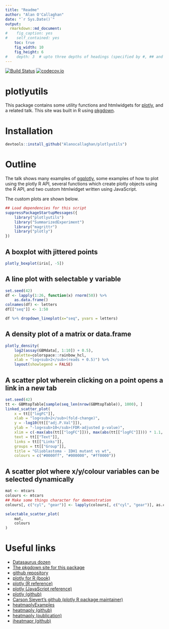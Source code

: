 ```yaml
---
title: "Readme"
author: "Alan O'Callaghan"
date: "`r Sys.Date()`"
output:
  rmarkdown::md_document:
#    fig_caption: yes
#    self_contained: yes
    toc: true
    fig_width: 10
    fig_height: 6
#    depth: 3  # upto three depths of headings (specified by #, ## and ###)  
---
```

[![Build Status](https://travis-ci.org/Alanocallaghan/plotlyutils.png?branch=master)](https://travis-ci.org/Alanocallaghan/plotlyutils)
[![codecov.io](https://codecov.io/github/Alanocallaghan/plotlyutils/coverage.svg?branch=master)](https://codecov.io/github/Alanocallaghan/plotlyutils?branch=master)

plotlyutils
============

This package contains some utility functions and htmlwidgets for 
[plotly](https://plot.ly/), and a related talk. This site was built in R using 
[pkgdown](https://github.com/r-lib/pkgdown).

Installation
============
```r
devtools::install_github("Alanocallaghan/plotlyutils")
```



Outline
=======

The talk shows many examples of 
[ggplotly](https://www.rdocumentation.org/packages/plotly/versions/4.7.1/topics/ggplotly), 
some examples of how to plot using the plotly R API, 
several functions which create plotly objects using the R API, and
two custom htmlwidget written using JavaScript.

The custom plots are shown below.

```r
## Load dependencies for this script
suppressPackageStartupMessages({
    library("plotlyutils")
    library("SummarizedExperiment")
    library("magrittr")
    library("plotly")
})
```

## A boxplot with jittered points
```r
plotly_boxplot(iris[, -5])
```

## A line plot with selectable y variable
```r
set.seed(42)
df <- lapply(1:26, function(x) rnorm(50)) %>% 
    as.data.frame()
colnames(df) <- letters
df[["seq"]] <- 1:50

df %>% dropdown_lineplot(x="seq", yvars = letters)
```


## A density plot of a matrix or data.frame
```r

plotly_density(
    log2(assay(GBMdata[, 1:10]) + 0.5), 
    palette=colorspace::rainbow_hcl,
    xlab = "log<sub>2</sub>(reads + 0.5)") %>% 
    layout(showlegend = FALSE)

```

## A scatter plot wherein clicking on a point opens a link in a new tab
```r
set.seed(42)
tt <- GBMtopTable[sample(seq_len(nrow(GBMtopTable)), 1000), ]
linked_scatter_plot(
    x = tt[["logFC"]],
    xlab = "log<sub>2</sub>(fold-change)",
    y = -log10(tt[["adj.P.Val"]]),
    ylab = "-log<sub>10</sub>(FDR-adjusted p-value)",
    xlim = c(-max(abs(tt[["logFC"]])), max(abs(tt[["logFC"]]))) * 1.1,
    text = tt[["Text"]],
    links = tt[["Links"]],
    groups = tt[["Group"]],
    title = "Glioblastoma - IDH1 mutant vs wt",
    colours = c("#0000ff", "#000000", "#ff0000"))
```

## A scatter plot where x/y/colour variables can be selected dynamically
```r
mat <- mtcars
colours <- mtcars
## Make some things character for demonstration
colours[, c("cyl", "gear")] <- lapply(colours[, c("cyl", "gear")], as.character)

selectable_scatter_plot(
    mat,
    colours
)

```


Useful links
============

- [Datasaurus dozen](https://www.autodeskresearch.com/publications/samestats)
- [The pkgdown site for this package](https://alanocallaghan.github.io/plotlyutils/)
- [github repository](https://github.com/Alanocallaghan/plotlyutils/)
- [plotly for R (book)](https://plotly-book.cpsievert.me)
- [plotly (R reference)](https://plot.ly/r/reference/)
- [plotly (JavaScript reference)](https://plot.ly/javascript/reference/)
- [plotly (github)](https://github.com/ropensci/plotly/)
- [Carson Sievert's github (plotly R package maintainer)](https://github.com/cpsievert/)
- [heatmaplyExamples](https://alanocallaghan.github.io/heatmaplyExamples/)
- [heatmaply (github)](https://cran.r-project.org/web/packages/plotly/index.html)
- [heatmaply (publication)](https://academic.oup.com/bioinformatics/advance-article/doi/10.1093/bioinformatics/btx657/4562328)
- [iheatmapr (github)](https://github.com/ropensci/iheatmapr)
